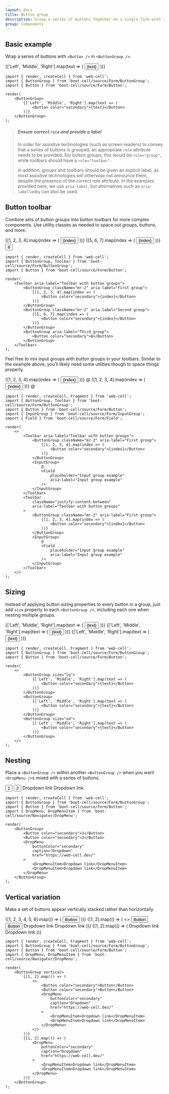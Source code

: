```yaml
---
layout: docs
title: Button group
description: Group a series of buttons together on a single line with the button group, and super-power them with JavaScript.
group: Components
---
```





## Basic example

Wrap a series of buttons with `<Button />` in `<ButtonGroup />`.

<Example>
    <ButtonGroup>
        {['Left', 'Middle', 'Right'].map(text => (
            <Button color="secondary">{text}</Button>
        ))}
    </ButtonGroup>
</Example>

```TSX
import { render, createCell } from 'web-cell';
import { ButtonGroup } from 'boot-cell/source/Form/ButtonGroup';
import { Button } from 'boot-cell/source/Form/Button';

render(
    <ButtonGroup>
        {['Left', 'Middle', 'Right'].map(text => (
            <Button color="secondary">{text}</Button>
        ))}
    </ButtonGroup>
);
```

> ##### Ensure correct `role` and provide a label
>
> In order for assistive technologies (such as screen readers) to convey that a series of buttons is grouped,
> an appropriate `role` attribute needs to be provided. For button groups, this would be `role="group"`,
> while toolbars should have a `role="toolbar"`.
>
> In addition, groups and toolbars should be given an explicit label, as most assistive technologies will otherwise not announce them,
> despite the presence of the correct role attribute. In the examples provided here, we use `aria-label`,
> but alternatives such as `aria-labelledby` can also be used.

## Button toolbar

Combine sets of button groups into button toolbars for more complex components.
Use utility classes as needed to space out groups, buttons, and more.

<Example>
    <Toolbar aria-label="Toolbar with button groups">
        <ButtonGroup className="mr-2" aria-label="First group">
            {[1, 2, 3, 4].map(index => (
                <Button color="secondary">{index}</Button>
            ))}
        </ButtonGroup>
        <ButtonGroup className="mr-2" aria-label="Second group">
            {[5, 6, 7].map(index => (
                <Button color="secondary">{index}</Button>
            ))}
        </ButtonGroup>
        <ButtonGroup aria-label="Third group">
            <Button color="secondary">8</Button>
        </ButtonGroup>
    </Toolbar>
</Example>

```TSX
import { render, createCell } from 'web-cell';
import { ButtonGroup, Toolbar } from 'boot-cell/source/Form/ButtonGroup';
import { Button } from 'boot-cell/source/Form/Button';

render(
    <Toolbar aria-label="Toolbar with button groups">
        <ButtonGroup className="mr-2" aria-label="First group">
            {[1, 2, 3, 4].map(index => (
                <Button color="secondary">{index}</Button>
            ))}
        </ButtonGroup>
        <ButtonGroup className="mr-2" aria-label="Second group">
            {[5, 6, 7].map(index => (
                <Button color="secondary">{index}</Button>
            ))}
        </ButtonGroup>
        <ButtonGroup aria-label="Third group">
            <Button color="secondary">8</Button>
        </ButtonGroup>
    </Toolbar>
);
```

Feel free to mix input groups with button groups in your toolbars. Similar to the example above,
you’ll likely need some utilities though to space things properly.

<Example>
    <Toolbar aria-label="Toolbar with button groups">
        <ButtonGroup className="mr-2" aria-label="First group">
            {[1, 2, 3, 4].map(index => (
                <Button color="secondary">{index}</Button>
            ))}
        </ButtonGroup>
        <InputGroup>
            @
            <Field
                placeholder="Input group example"
                aria-label="Input group example"
            />
        </InputGroup>
    </Toolbar>
    <Toolbar
        className="justify-content-between"
        aria-label="Toolbar with button groups"
    >
        <ButtonGroup className="mr-2" aria-label="First group">
            {[1, 2, 3, 4].map(index => (
                <Button color="secondary">{index}</Button>
            ))}
        </ButtonGroup>
        <InputGroup>
            @
            <Field
                placeholder="Input group example"
                aria-label="Input group example"
            />
        </InputGroup>
    </Toolbar>
</Example>

```TSX
import { render, createCell, Fragment } from 'web-cell';
import { ButtonGroup, Toolbar } from 'boot-cell/source/Form/ButtonGroup';
import { Button } from 'boot-cell/source/Form/Button';
import { InputGroup } from 'boot-cell/source/Form/InputGroup';
import { Field } from 'boot-cell/source/Form/Field';

render(
    <>
        <Toolbar aria-label="Toolbar with button groups">
            <ButtonGroup className="mr-2" aria-label="First group">
                {[1, 2, 3, 4].map(index => (
                    <Button color="secondary">{index}</Button>
                ))}
            </ButtonGroup>
            <InputGroup>
                @
                <Field
                    placeholder="Input group example"
                    aria-label="Input group example"
                />
            </InputGroup>
        </Toolbar>
        <Toolbar
            className="justify-content-between"
            aria-label="Toolbar with button groups"
        >
            <ButtonGroup className="mr-2" aria-label="First group">
                {[1, 2, 3, 4].map(index => (
                    <Button color="secondary">{index}</Button>
                ))}
            </ButtonGroup>
            <InputGroup>
                @
                <Field
                    placeholder="Input group example"
                    aria-label="Input group example"
                />
            </InputGroup>
        </Toolbar>
    </>
);
```

## Sizing

Instead of applying button sizing properties to every button in a group,
just add `size` property to each `<ButtonGroup />`, including each one when nesting multiple groups.

<Example>
    <ButtonGroup size="lg">
        {['Left', 'Middle', 'Right'].map(text => (
            <Button color="secondary">{text}</Button>
        ))}
    </ButtonGroup>
    <ButtonGroup>
        {['Left', 'Middle', 'Right'].map(text => (
            <Button color="secondary">{text}</Button>
        ))}
    </ButtonGroup>
    <ButtonGroup size="sm">
        {['Left', 'Middle', 'Right'].map(text => (
            <Button color="secondary">{text}</Button>
        ))}
    </ButtonGroup>
</Example>

```TSX
import { render, createCell, Fragment } from 'web-cell';
import { ButtonGroup } from 'boot-cell/source/Form/ButtonGroup';
import { Button } from 'boot-cell/source/Form/Button';

render(
    <>
        <ButtonGroup size="lg">
            {['Left', 'Middle', 'Right'].map(text => (
                <Button color="secondary">{text}</Button>
            ))}
        </ButtonGroup>
        <ButtonGroup>
            {['Left', 'Middle', 'Right'].map(text => (
                <Button color="secondary">{text}</Button>
            ))}
        </ButtonGroup>
        <ButtonGroup size="sm">
            {['Left', 'Middle', 'Right'].map(text => (
                <Button color="secondary">{text}</Button>
            ))}
        </ButtonGroup>
    </>
);
```

## Nesting

Place a `<ButtonGroup />` within another `<ButtonGroup />`
when you want `<DropMenu />`s mixed with a series of buttons.

<Example>
    <ButtonGroup>
        <Button color="secondary">1</Button>
        <Button color="secondary">2</Button>
        <DropMenu
            buttonColor="secondary"
            caption="Dropdown"
            href="https://web-cell.dev/"
        >
            <DropMenuItem>Dropdown link</DropMenuItem>
            <DropMenuItem>Dropdown link</DropMenuItem>
        </DropMenu>
    </ButtonGroup>
</Example>

```TSX
import { render, createCell } from 'web-cell';
import { ButtonGroup } from 'boot-cell/source/Form/ButtonGroup';
import { Button } from 'boot-cell/source/Form/Button';
import { DropMenu, DropMenuItem } from 'boot-cell/source/Navigator/DropMenu';

render(
    <ButtonGroup>
        <Button color="secondary">1</Button>
        <Button color="secondary">2</Button>
        <DropMenu
            buttonColor="secondary"
            caption="Dropdown"
            href="https://web-cell.dev/"
        >
            <DropMenuItem>Dropdown link</DropMenuItem>
            <DropMenuItem>Dropdown link</DropMenuItem>
        </DropMenu>
    </ButtonGroup>
);
```

## Vertical variation

Make a set of buttons appear vertically stacked rather than horizontally.

<Example>
    <ButtonGroup vertical>
        {[1, 2, 3, 4, 5, 6].map(() => (
            <Button color="secondary">Button</Button>
        ))}
    </ButtonGroup>
</Example>

<Example>
    <ButtonGroup vertical>
        {[1, 2].map(() => (
            <>
                <Button color="secondary">Button</Button>
                <Button color="secondary">Button</Button>
                <DropMenu
                    buttonColor="secondary"
                    caption="Dropdown"
                    href="https://web-cell.dev/"
                >
                    <DropMenuItem>Dropdown link</DropMenuItem>
                    <DropMenuItem>Dropdown link</DropMenuItem>
                </DropMenu>
            </>
        ))}
        {[1, 2].map(() => (
            <DropMenu
                buttonColor="secondary"
                caption="Dropdown"
                href="https://web-cell.dev/"
            >
                <DropMenuItem>Dropdown link</DropMenuItem>
                <DropMenuItem>Dropdown link</DropMenuItem>
            </DropMenu>
        ))}
    </ButtonGroup>
</Example>

```TSX
import { render, createCell, Fragment } from 'web-cell';
import { ButtonGroup } from 'boot-cell/source/Form/ButtonGroup';
import { Button } from 'boot-cell/source/Form/Button';
import { DropMenu, DropMenuItem } from 'boot-cell/source/Navigator/DropMenu';

render(
    <ButtonGroup vertical>
        {[1, 2].map(() => (
            <>
                <Button color="secondary">Button</Button>
                <Button color="secondary">Button</Button>
                <DropMenu
                    buttonColor="secondary"
                    caption="Dropdown"
                    href="https://web-cell.dev/"
                >
                    <DropMenuItem>Dropdown link</DropMenuItem>
                    <DropMenuItem>Dropdown link</DropMenuItem>
                </DropMenu>
            </>
        ))}
        {[1, 2].map(() => (
            <DropMenu
                buttonColor="secondary"
                caption="Dropdown"
                href="https://web-cell.dev/"
            >
                <DropMenuItem>Dropdown link</DropMenuItem>
                <DropMenuItem>Dropdown link</DropMenuItem>
            </DropMenu>
        ))}
    </ButtonGroup>
);
```
